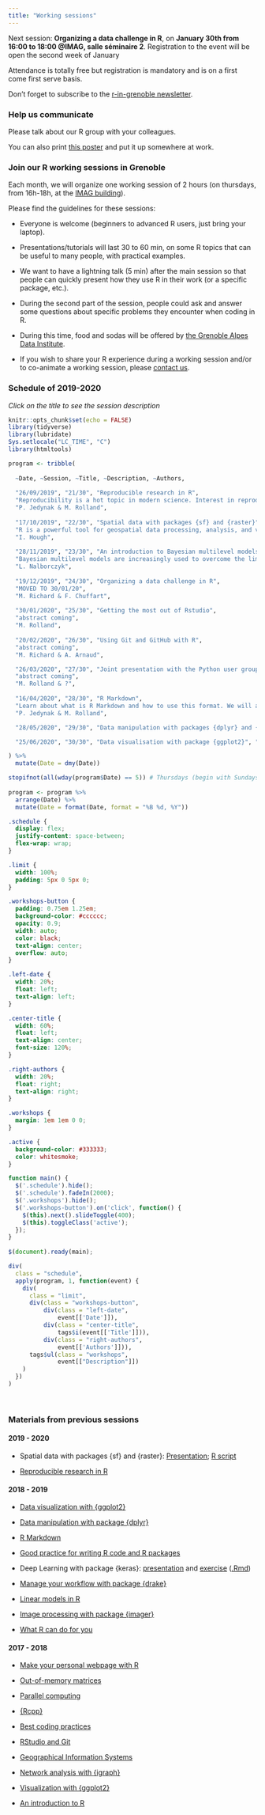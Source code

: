 ```yaml
---
title: "Working sessions"
---
```


Next session: **Organizing a data challenge in R**, on **January 30th from 16:00 to 18:00 @IMAG, salle séminaire 2**. Registration to the event will be open the second week of January

Attendance is totally free but registration is mandatory and is on a first come first serve basis.

<!-- Materials of the presentation are available [here](https://annakrystalli.me/talks/r-in-repro-research.html#1). -->

Don't forget to subscribe to the [r-in-grenoble newsletter](https://listes.univ-grenoble-alpes.fr/sympa/subscribe/r-in-grenoble?previous_action=info).


### Help us communicate

Please talk about our R group with your colleagues. 

You can also print [this poster](Poster 2019-2020.pdf) and put it up somewhere at work.

### Join our R working sessions in Grenoble

Each month, we will organize one working session of 2 hours (on thursdays, from 16h-18h, at the [IMAG building](https://r-in-grenoble.github.io/members.html)). 

Please find the guidelines for these sessions:
    
- Everyone is welcome (beginners to advanced R users, just bring your laptop).

- Presentations/tutorials will last 30 to 60 min, on some R topics that can be useful to many people, with practical examples.

- We want to have a lightning talk (5 min) after the main session so that people can quickly present how they use R in their work (or a specific package, etc.).

- During the second part of the session, people could ask and answer some questions about specific problems they encounter when coding in R.

- During this time, food and sodas will be offered by [the Grenoble Alpes Data Institute](https://data-institute.univ-grenoble-alpes.fr/).

- If you wish to share your R experience during a working session and/or to co-animate a working session, please [contact us](mailto:matthieu.rolland@univ-grenoble-alpes.fr).

### Schedule of 2019-2020

*Click on the title to see the session description*

```r
knitr::opts_chunk$set(echo = FALSE)
library(tidyverse)
library(lubridate)
Sys.setlocale("LC_TIME", "C")
library(htmltools)
```

```r
program <- tribble(
  
  ~Date, ~Session, ~Title, ~Description, ~Authors,
  
  "26/09/2019", "21/30", "Reproducible research in R", 
  "Reproducibility is a hot topic in modern science. Interest in reproducibility was triggered by the “reproducibility crisis” undergone by many fields in the past decades. A reproducible analysis is an analysis that can be re-run from raw data to final result identically by anybody (including “future you”!) on any computer and at any point in time. In this presentation we will give attendants an overview of many tools implemented in R that help make your work more reproducible and how these are integrated in Rstudio: project management structure, workflow management with {drake}, version control with Git and GitHub, literate programming with Rmarkdown, work compendia and package development and much more.", 
  "P. Jedynak & M. Rolland",
  
  "17/10/2019", "22/30", "Spatial data with packages {sf} and {raster}", 
  "R is a powerful tool for geospatial data processing, analysis, and visualization. This workshop will provide an introduction to manipulating geospatial data with a few core packages. {sf} provides classes and methods for vector data and is designed to work well with the [tidyverse](http://tidyverse.org/). {raster} provides classes and methods for raster data. We will also see how to create static, animated, and interactive maps with {tmap}, {rasterviz}, and {mapview}.", 
  "I. Hough",
  
  "28/11/2019", "23/30", "An introduction to Bayesian multilevel models using R, brms, and Stan", 
  "Bayesian multilevel models are increasingly used to overcome the limitations of frequentist approaches in the analysis of complex structured data. During this session, I will briefly introduce the logic of Bayesian inference and motivate the use of multilevel modelling. I will then show how Bayesian multilevel models can be fitted using the probabilistic programming language Stan and the R package brms (Bürkner, 2016). The brms package allows fitting complex nonlinear multilevel (aka 'mixed-effects') models using an understandable high-level formula syntax. I will demonstrate the use of brms with some general examples and discuss model comparison tools available within the package. Prior experience with data manipulation and linear models in R will be helpful.",
  "L. Nalborczyk",
  
  "19/12/2019", "24/30", "Organizing a data challenge in R", 
  "MOVED TO 30/01/20", 
  "M. Richard & F. Chuffart",
  
  "30/01/2020", "25/30", "Getting the most out of Rstudio", 
  "abstract coming", 
  "M. Rolland",
  
  "20/02/2020", "26/30", "Using Git and GitHub with R", 
  "abstract coming", 
  "M. Richard & A. Arnaud",

  "26/03/2020", "27/30", "Joint presentation with the Python user group - more details soon",
  "abstract coming", 
  "M. Rolland & ?",
  
  "16/04/2020", "28/30", "R Markdown",
  "Learn about what is R Markdown and how to use this format. We will also present the many possibilities of R Markdown: 1/ Compile a single R Markdown document to a report in different formats, such as PDF, HTML, or Word. 2/ Create notebooks in which you can directly run code chunks interactively. 3/ Make slides for presentations (HTML5, LaTeX Beamer, or PowerPoint). 4/ Produce dashboards with flexible, interactive, and attractive layouts. 5/ Build interactive applications based on Shiny. 6/ Write journal articles. 7/ Author books of multiple chapters. 8/ Generate websites and blogs.", 
  "P. Jedynak & M. Rolland",

  "28/05/2020", "29/30", "Data manipulation with packages {dplyr} and {data.table}", "Data manipulation is an essential step in any data analysis project. Core package of the tidyverse environment, {dplyr} provides a data manipulation framework that uses an intuitive syntax defined by a small set of verbs. In this tutorial we will learn how to pick observations by their values (filter()), reorder the rows (arrange()), pick variables by their name (select()), create new variables with functions of existing variables (mutate()), collapse many values down to a single summary (summarise()) and combine all these operations using the '%>%' (pipe) operator. This will help you solve the most common data manipulation challenges. **ADD data.table**", "P. Jedynak & I. Hough",

  "25/06/2020", "30/30", "Data visualisation with package {ggplot2}", "'The simple graph has brought more information to the data analyst’s mind than any other device.' --- John Tukey. {ggplot2} is one of today's most powerful data visualisation suite. In this tutorial we will learn the underlying philosophy behind {ggplot2}: the Grammar of Graphics. We will see how all types of graphs such as histograms, scatterplots, boxplots, probability densities etc. can be specified by a small set of shared parameters, and how understanding what these parameters are and how to use them will allow you to seamlessly produce powerful and complex graphs to better understand your data.", "S. Cadiou & M. Rolland"

) %>%
  mutate(Date = dmy(Date)) 

stopifnot(all(wday(program$Date) == 5)) # Thursdays (begin with Sundays)
          
program <- program %>%
  arrange(Date) %>%
  mutate(Date = format(Date, format = "%B %d, %Y"))
```


```css
.schedule {
  display: flex;
  justify-content: space-between;
  flex-wrap: wrap;
}

.limit {
  width: 100%;
  padding: 5px 0 5px 0;
}

.workshops-button {
  padding: 0.75em 1.25em;
  background-color: #cccccc;
  opacity: 0.9;
  width: auto;
  color: black;
  text-align: center;
  overflow: auto;
}

.left-date {
  width: 20%;
  float: left;
  text-align: left;
}

.center-title {
  width: 60%;
  float: left;
  text-align: center;
  font-size: 120%;
}

.right-authors {
  width: 20%;
  float: right;
  text-align: right;
}

.workshops {
  margin: 1em 1em 0 0;
}

.active {
  background-color: #333333;
  color: whitesmoke;
}
```

```js
function main() {
  $('.schedule').hide();
  $('.schedule').fadeIn(2000);
  $('.workshops').hide();
  $('.workshops-button').on('click', function() {
    $(this).next().slideToggle(400);
    $(this).toggleClass('active');
  });
}
 
$(document).ready(main);
```


```r
div(
  class = "schedule",
  apply(program, 1, function(event) {
    div(
      class = "limit",
      div(class = "workshops-button", 
          div(class = "left-date", 
              event[['Date']]),
          div(class = "center-title", 
              tags$i(event[['Title']])),
          div(class = "right-authors",
              event[['Authors']])),
      tags$ul(class = "workshops",
              event[["Description"]])
    )
  })
) 
```

<br>

### Materials from previous sessions

#### 2019 - 2020

- Spatial data with packages {sf} and {raster}: [Presentation](https://ihough.github.io/talk_2019-10_geospatial/talk_2019-10_geospatial.html#1); [R script](https://github.com/ihough/talk_2019-10_geospatial/blob/master/mapping_demo.R)

- [Reproducible research in R](https://annakrystalli.me/talks/r-in-repro-research.html)

#### 2018 - 2019

- [Data visualization with {ggplot2}](https://privefl.github.io/R-presentation/ggplot2.html)

- [Data manipulation with package {dplyr}](presentation/dplyr.html)

- [R Markdown](http://privefl.github.io/R-presentation/rmarkdown.html)

- [Good practice for writing R code and R packages](https://magrichard.github.io/good_coding_practices/rpresentation.html)

- Deep Learning with package {keras}: [presentation](presentation/R_in_Grenoble_RPres.zip) and [exercise](presentation/keras.html) ([.Rmd](presentation/keras.Rmd))

- [Manage your workflow with package {drake}](presentation/drake.pdf)

- [Linear models in R](https://t.co/7Wq3MfH6B9)

- [Image processing with package {imager}](http://bit.ly/RUGgre12)

- [What R can do for you](http://bit.ly/RUGgre11)

#### 2017 - 2018

- [Make your personal webpage with R](https://privefl.github.io/R-presentation/rmarkdown-websites.html)

- [Out-of-memory matrices](https://privefl.github.io/R-presentation/bigstatsr.html)

- [Parallel computing](session-parallel.zip)

- [{Rcpp}](https://privefl.github.io/R-presentation/Rcpp.html)

- [Best coding practices](https://jarbel.github.io/Rgoodpractice/rpresentation.html)

- [RStudio and Git](https://privefl.github.io/R-presentation/rstudio-git.html)

- [Geographical Information Systems](http://www-leca.ujf-grenoble.fr/pageperso/boyerfr/ESPACE-PERSO/TP.zip)

- [Network analysis with {igraph}](http://www.gipsa-lab.grenoble-inp.fr/~sophie.achard/Tutorial_brainwaver/tutorial_practice_graph_html.html)

- [Visualization with {ggplot2}](https://privefl.github.io/R-presentation/ggplot2.html)

- [An introduction to R](https://github.com/fchuffar/intro_r)
